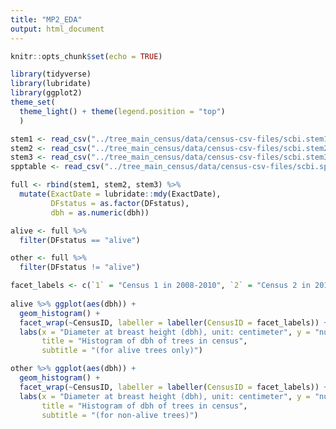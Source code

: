 ```yaml
---
title: "MP2_EDA"
output: html_document
---
```


```r
knitr::opts_chunk$set(echo = TRUE)
```

```r
library(tidyverse)
library(lubridate)
library(ggplot2)
theme_set(
  theme_light() + theme(legend.position = "top")
  )
```

```r
stem1 <- read_csv("../tree_main_census/data/census-csv-files/scbi.stem1.csv")
stem2 <- read_csv("../tree_main_census/data/census-csv-files/scbi.stem2.csv")
stem3 <- read_csv("../tree_main_census/data/census-csv-files/scbi.stem3.csv")
spptable <- read_csv("../tree_main_census/data/census-csv-files/scbi.spptable.csv")
```

```r
full <- rbind(stem1, stem2, stem3) %>%
  mutate(ExactDate = lubridate::mdy(ExactDate),
         DFstatus = as.factor(DFstatus),
         dbh = as.numeric(dbh))

alive <- full %>% 
  filter(DFstatus == "alive")

other <- full %>% 
  filter(DFstatus != "alive")
```

```r
facet_labels <- c(`1` = "Census 1 in 2008-2010", `2` = "Census 2 in 2013", `3` = "Census 3 in 2018")
  
alive %>% ggplot(aes(dbh)) +
  geom_histogram() +
  facet_wrap(~CensusID, labeller = labeller(CensusID = facet_labels)) +
  labs(x = "Diameter at breast height (dbh), unit: centimeter", y = "number of trees", 
       title = "Histogram of dbh of trees in census", 
       subtitle = "(for alive trees only)")

other %>% ggplot(aes(dbh)) +
  geom_histogram() +
  facet_wrap(~CensusID, labeller = labeller(CensusID = facet_labels)) +
  labs(x = "Diameter at breast height (dbh), unit: centimeter", y = "number of trees", 
       title = "Histogram of dbh of trees in census", 
       subtitle = "(for non-alive trees)")
```
